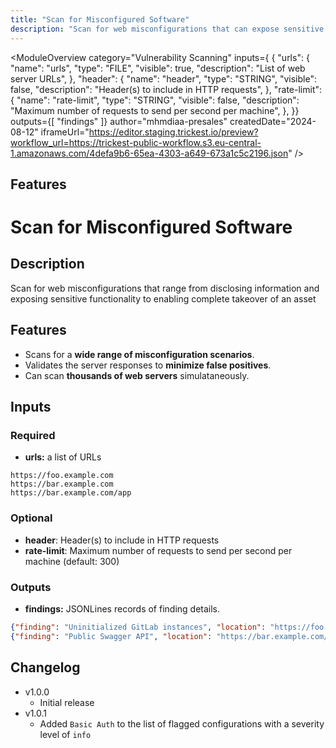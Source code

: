 ```yaml
---
title: "Scan for Misconfigured Software"
description: "Scan for web misconfigurations that can expose sensitive functionality"
---
```



<ModuleOverview 
  category="Vulnerability Scanning"
  inputs={ {
  "urls": {
    "name": "urls",
    "type": "FILE",
    "visible": true,
    "description": "List of web server URLs",
  },
  "header": {
    "name": "header",
    "type": "STRING",
    "visible": false,
    "description": "Header(s) to include in HTTP requests",
  },
  "rate-limit": {
    "name": "rate-limit",
    "type": "STRING",
    "visible": false,
    "description": "Maximum number of requests to send per second per machine",
  },
}}
  outputs={[ 
    "findings"
  ]}
  author="mhmdiaa-presales"
  createdDate="2024-08-12"
  iframeUrl="https://editor.staging.trickest.io/preview?workflow_url=https://trickest-public-workflow.s3.eu-central-1.amazonaws.com/4defa9b6-65ea-4303-a649-673a1c5c2196.json"
/>

## Features
# Scan for Misconfigured Software

## Description
Scan for web misconfigurations that range from disclosing information and exposing sensitive functionality to enabling complete takeover of an asset

## Features
- Scans for a **wide range of misconfiguration scenarios**.
- Validates the server responses to **minimize false positives**.
- Can scan **thousands of web servers** simulataneously.

## Inputs
### Required
- **urls:** a list of URLs
```
https://foo.example.com
https://bar.example.com
https://bar.example.com/app
```

### Optional
- **header**: Header(s) to include in HTTP requests
- **rate-limit**: Maximum number of requests to send per second per machine (default: 300)

### Outputs
- **findings:** JSONLines records of finding details.
```json
{"finding": "Uninitialized GitLab instances", "location": "https://foo.example.com/users/sign_in", "severity": "high", "hostname": "foo.example.com", "domain_name": "example.com", "ip_address": "1.2.3.4", "method": "GET", "description": "Prior to version 14, GitLab installations required a root password to be set via the web UI. If the administrator skipped this step, any visitor could set a password and control the instance."}
{"finding": "Public Swagger API", "location": "https://bar.example.com/app/docs", "severity": "info", "hostname": "bar.example.com", "domain_name": "example.com", "ip_address": "5.6.7.8", "method": "GET", "description": "Public Swagger API was detected."}
```

## Changelog
- v1.0.0
    - Initial release
- v1.0.1
    - Added `Basic Auth` to the list of flagged configurations with a severity level of `info`
